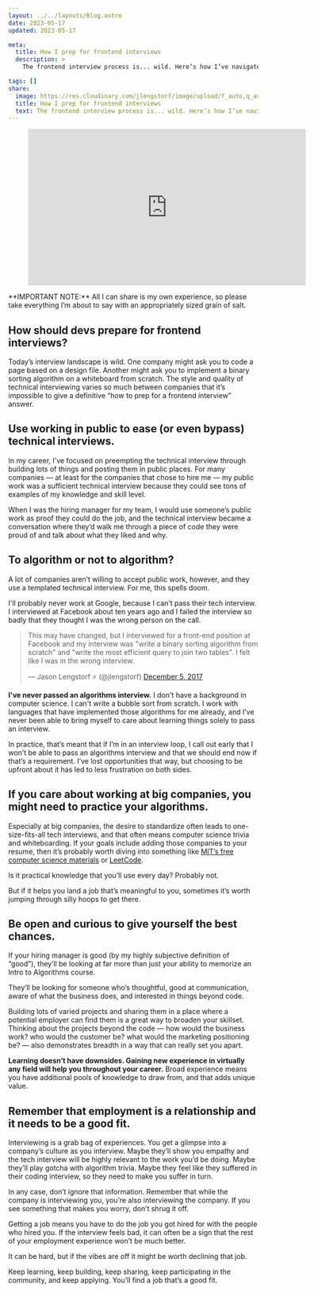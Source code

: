 ```yaml
---
layout: ../../layouts/Blog.astro
date: 2023-05-17
updated: 2023-05-17

meta:
  title: How I prep for frontend interviews
  description: >
    The frontend interview process is... wild. Here’s how I’ve navigated tech interviews in my own career.

tags: []
share:
  image: https://res.cloudinary.com/jlengstorf/image/upload/f_auto,q_auto/v1683996783/lwj/blog/frontend-interviews.jpg
  title: How I prep for frontend interviews
  text: The frontend interview process is... wild. Here’s how I’ve navigated tech interviews in my own career.
---
```



<Figure aspectRatio={9 / 16}>
  <iframe
    width="560"
    height="315"
    src="https://www.youtube-nocookie.com/embed/0FMLC3CARl0"
    title="YouTube video player"
    frameborder="0"
    allow="accelerometer; autoplay; clipboard-write; encrypted-media; gyroscope; picture-in-picture; web-share"
    allowfullscreen
  ></iframe>
</Figure>

<Aside>
  **IMPORTANT NOTE:** All I can share is my own experience, so please take
  everything I’m about to say with an appropriately sized grain of salt.
</Aside>

## How should devs prepare for frontend interviews?

Today’s interview landscape is wild. One company might ask you to code a page based on a design file. Another might ask you to implement a binary sorting algorithm on a whiteboard from scratch. The style and quality of technical interviewing varies so much between companies that it’s impossible to give a definitive “how to prep for a frontend interview” answer.

## Use working in public to ease (or even bypass) technical interviews.

In my career, I’ve focused on preempting the technical interview through building lots of things and posting them in public places. For many companies — at least for the companies that chose to hire me — my public work was a sufficient technical interview because they could see tons of examples of my knowledge and skill level.

When I was the hiring manager for my team, I would use someone’s public work as proof they could do the job, and the technical interview became a conversation where they’d walk me through a piece of code they were proud of and talk about what they liked and why.

## To algorithm or not to algorithm?

A lot of companies aren’t willing to accept public work, however, and they use a templated technical interview. For me, this spells doom.

I'll probably never work at Google, because I can’t pass their tech interview. I interviewed at Facebook about ten years ago and I failed the interview so badly that they thought I was the wrong person on the call.

<blockquote class="twitter-tweet" data-conversation="none" data-dnt="true">
  <p lang="en" dir="ltr">
    This may have changed, but I interviewed for a front-end position at
    Facebook and my interview was &quot;write a binary sorting algorithm from
    scratch&quot; and &quot;write the most efficient query to join two
    tables&quot;. I felt like I was in the wrong interview.
  </p>
  &mdash; Jason Lengstorf ⚡️ (@jlengstorf) <a href="https://twitter.com/jlengstorf/status/938167994882183168?ref_src=twsrc%5Etfw">December 5, 2017</a>
</blockquote> <script
  async
  src="https://platform.twitter.com/widgets.js"
  charset="utf-8"
></script>

**I've never passed an algorithms interview.** I don't have a background in computer science. I can't write a bubble sort from scratch. I work with languages that have implemented those algorithms for me already, and I’ve never been able to bring myself to care about learning things solely to pass an interview.

In practice, that’s meant that if I’m in an interview loop, I call out early that I won’t be able to pass an algorithms interview and that we should end now if that’s a requirement. I’ve lost opportunities that way, but choosing to be upfront about it has led to less frustration on both sides.

## If you care about working at big companies, you might need to practice your algorithms.

Especially at big companies, the desire to standardize often leads to one-size-fits-all tech interviews, and that often means computer science trivia and whiteboarding. If your goals include adding those companies to your resume, then it’s probably worth diving into something like [MIT’s free computer science materials](https://ocw.mit.edu/search/?d=Electrical%20Engineering%20and%20Computer%20Science&s=department_course_numbers.sort_coursenum) or [LeetCode](https://leetcode.com/).

Is it practical knowledge that you’ll use every day? Probably not.

But if it helps you land a job that’s meaningful to you, sometimes it’s worth jumping through silly hoops to get there.

## Be open and curious to give yourself the best chances.

If your hiring manager is good (by my highly subjective definition of “good”), they’ll be looking at far more than just your ability to memorize an Intro to Algorithms course.

They’ll be looking for someone who’s thoughtful, good at communication, aware of what the business does, and interested in things beyond code.

Building lots of varied projects and sharing them in a place where a potential employer can find them is a great way to broaden your skillset. Thinking about the projects beyond the code — how would the business work? who would the customer be? what would the marketing positioning be? — also demonstrates breadth in a way that can really set you apart.

**Learning doesn’t have downsides. Gaining new experience in virtually any field will help you throughout your career.** Broad experience means you have additional pools of knowledge to draw from, and that adds unique value.

## Remember that employment is a relationship and it needs to be a good fit.

Interviewing is a grab bag of experiences. You get a glimpse into a company’s culture as you interview. Maybe they’ll show you empathy and the tech interview will be highly relevant to the work you’d be doing. Maybe they’ll play gotcha with algorithm trivia. Maybe they feel like they suffered in their coding interview, so they need to make you suffer in turn.

In any case, don’t ignore that information. Remember that while the company is interviewing you, you’re also interviewing the company. If you see something that makes you worry, don’t shrug it off.

Getting a job means you have to do the job you got hired for with the people who hired you. If the interview feels bad, it can often be a sign that the rest of your employment experience won’t be much better.

It can be hard, but if the vibes are off it might be worth declining that job.

Keep learning, keep building, keep sharing, keep participating in the community, and keep applying. You’ll find a job that’s a good fit.
